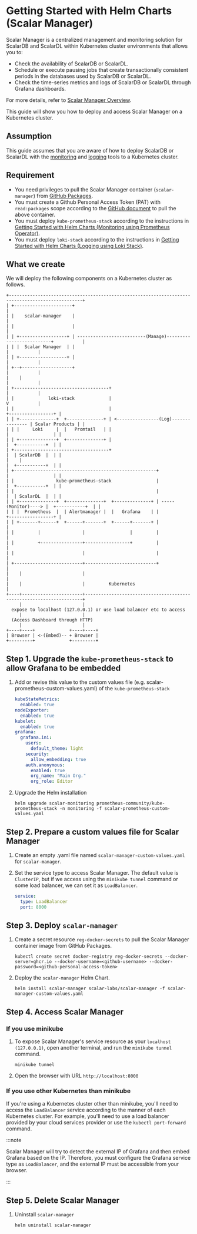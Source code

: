 # Getting Started with Helm Charts (Scalar Manager)

Scalar Manager is a centralized management and monitoring solution for ScalarDB and ScalarDL within Kubernetes cluster environments that allows you to:

* Check the availability of ScalarDB or ScalarDL.
* Schedule or execute pausing jobs that create transactionally consistent periods in the databases used by ScalarDB or ScalarDL.
* Check the time-series metrics and logs of ScalarDB or ScalarDL through Grafana dashboards.

For more details, refer to [Scalar Manager Overview](../scalar-manager/overview.mdx).

This guide will show you how to deploy and access Scalar Manager on a Kubernetes cluster.

## Assumption

This guide assumes that you are aware of how to deploy ScalarDB or ScalarDL with the [monitoring](getting-started-monitoring.mdx) and [logging](getting-started-logging.mdx) tools to a Kubernetes cluster.

## Requirement

* You need privileges to pull the Scalar Manager container (`scalar-manager`) from [GitHub Packages](https://github.com/orgs/scalar-labs/packages).
* You must create a Github Personal Access Token (PAT) with `read:packages` scope according to the [GitHub document](https://docs.github.com/en/github/authenticating-to-github/keeping-your-account-and-data-secure/creating-a-personal-access-token) to pull the above container.
* You must deploy `kube-prometheus-stack` according to the instructions in [Getting Started with Helm Charts (Monitoring using Prometheus Operator)](getting-started-monitoring.mdx).
* You must deploy `loki-stack` according to the instructions in [Getting Started with Helm Charts (Logging using Loki Stack)](getting-started-logging.mdx).

## What we create

We will deploy the following components on a Kubernetes cluster as follows.

```
+--------------------------------------------------------------------------------------------------+
| +----------------------+                                                                         |
| |    scalar-manager    |                                                                         |
| |                      |                                                                         |
| | +------------------+ | --------------------------(Manage)--------------------------+           |
| | |  Scalar Manager  | |                                                             |           |
| | +------------------+ |                                                             |           |
| +--+-------------------+                                                             |           |
|    |                                                                                 |           |
| +------------------------------------+                                               |           |
| |             loki-stack             |                                               V           |
| |                                    |                                       +-----------------+ |
| | +--------------+  +--------------+ | <----------------(Log)--------------- | Scalar Products | |
| | |     Loki     |  |   Promtail   | |                                       |                 | |
| | +--------------+  +--------------+ |                                       |  +-----------+  | |
| +------------------------------------+                                       |  | ScalarDB  |  | |
|    |                                                                         |  +-----------+  | |
| +------------------------------------------------------+                     |                 | |
| |                kube-prometheus-stack                 |                     |  +-----------+  | |
| |                                                      |                     |  | ScalarDL  |  | |
| | +--------------+  +--------------+  +--------------+ | -----(Monitor)----> |  +-----------+  | |
| | |  Prometheus  |  | Alertmanager |  |   Grafana    | |                     +-----------------+ |
| | +-------+------+  +------+-------+  +------+-------+ |                                         |
| |         |                |                 |         |                                         |
| |         +----------------+-----------------+         |                                         |
| |                          |                           |                                         |
| +--------------------------+---------------------------+                                         |
|    |                       |                                                                     |
|    |                       |         Kubernetes                                                  |
+----+-----------------------+---------------------------------------------------------------------+
     |                       |
  expose to localhost (127.0.0.1) or use load balancer etc to access
     |                       |
  (Access Dashboard through HTTP)
     |                       |
+----+----+             +----+----+
| Browser | <-(Embed)-- + Browser |
+---------+             +---------+
```

## Step 1. Upgrade the `kube-prometheus-stack` to allow Grafana to be embedded

1. Add or revise this value to the custom values file (e.g. scalar-prometheus-custom-values.yaml) of the `kube-prometheus-stack`
   ```yaml
   kubeStateMetrics:
     enabled: true
   nodeExporter:
     enabled: true
   kubelet:
     enabled: true
   grafana:
     grafana.ini:
       users:
         default_theme: light
       security:
         allow_embedding: true
       auth.anonymous:
         enabled: true
         org_name: "Main Org."
         org_role: Editor
   ```

1. Upgrade the Helm installation
   ```console
   helm upgrade scalar-monitoring prometheus-community/kube-prometheus-stack -n monitoring -f scalar-prometheus-custom-values.yaml
   ```

## Step 2. Prepare a custom values file for Scalar Manager

1. Create an empty .yaml file named `scalar-manager-custom-values.yaml` for `scalar-manager`.

1. Set the service type to access Scalar Manager. The default value is `ClusterIP`, but if we access using the `minikube tunnel` command or some load balancer, we can set it as `LoadBalancer`.
   ```yaml
   service:
     type: LoadBalancer
     port: 8000
   ```

## Step 3. Deploy `scalar-manager`

1. Create a secret resource `reg-docker-secrets` to pull the Scalar Manager container image from GitHub Packages.
   ```console
   kubectl create secret docker-registry reg-docker-secrets --docker-server=ghcr.io --docker-username=<github-username> --docker-password=<github-personal-access-token>
   ```

1. Deploy the `scalar-manager` Helm Chart.
   ```console
   helm install scalar-manager scalar-labs/scalar-manager -f scalar-manager-custom-values.yaml
   ```

## Step 4. Access Scalar Manager

### If you use minikube

1. To expose Scalar Manager's service resource as your `localhost (127.0.0.1)`, open another terminal, and run the `minikube tunnel` command.
   ```console
   minikube tunnel
   ```

1. Open the browser with URL `http://localhost:8000`

### If you use other Kubernetes than minikube

If you're using a Kubernetes cluster other than minikube, you'll need to access the `LoadBalancer` service according to the manner of each Kubernetes cluster. For example, you'll need to use a load balancer provided by your cloud services provider or use the `kubectl port-forward` command.

:::note

Scalar Manager will try to detect the external IP of Grafana and then embed Grafana based on the IP. Therefore, you must configure the Grafana service type as `LoadBalancer`, and the external IP must be accessible from your browser.

:::

## Step 5. Delete Scalar Manager
1. Uninstall `scalar-manager`
   ```console
   helm uninstall scalar-manager
   ```
